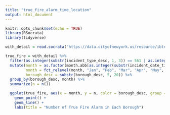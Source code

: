 ```yaml
---
title: "true_fire_alarm_time_location"
output: html_document
---
```

```r
knitr::opts_chunk$set(echo = TRUE)
library(RSocrata)
library(tidyverse)
```

```r
with_detail = read.socrata("https://data.cityofnewyork.us/resource/ibte-hq4u.csv")
```


```r
true_fire = with_detail %>%
  filter(as.integer(substr(incident_type_desc, 1, 3)) == 561 | as.integer(substr(incident_type_desc, 1, 3)) < 165) %>%
  mutate(month = as.factor(month.abb[as.integer(substr(incident_date_time, 6, 7))]),
         month = fct_relevel(month, "Jan", "Feb", "Mar", "Apr", "May", "Jun", "Jul", "Aug", "Sep", "Oct", "Nov", "Dec"),
         borough_desc = substr(borough_desc, 5, 20)) %>%
  group_by(borough_desc, month) %>%
  summarize(n = n())

  ggplot(true_fire, aes(x = month, y = n, color = borough_desc, group = borough_desc)) + 
    geom_point() + 
    geom_line() +
    labs(title = "Number of True Fire Alarm in Each Borough")
```



